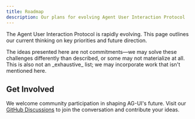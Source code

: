 ---
title: Roadmap
description: Our plans for evolving Agent User Interaction Protocol
---

The Agent User Interaction Protocol is rapidly evolving. This page outlines our
current thinking on key priorities and future direction.

<Note>
  The ideas presented here are not commitments—we may solve these challenges
  differently than described, or some may not materialize at all. This is also
  not an _exhaustive_ list; we may incorporate work that isn't mentioned here.
</Note>

## Get Involved

We welcome community participation in shaping AG-UI's future. Visit our
[GitHub Discussions](https://github.com/orgs/ag-ui-protocol/discussions) to join
the conversation and contribute your ideas.
